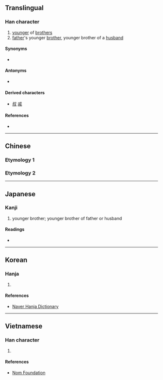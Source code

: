 {{character info/new}}
==Translingual==

===Han character===
{{Han char|rn=42|rad=小|as=03|sn=6|four=|canj=XYMF,YMF|ids=⿱上小}}

# [[younger]] of [[brother]]s
# [[father]]'s younger [[brother]], younger brother of a [[husband]]

====Synonyms====
* {{l|mul|叔}}

====Antonyms====
* {{l|mul|伯}}

====Derived characters====
* [[叔]] [[戚]]

====References====
* {{Han ref|kx=0297.050|dkj=07483|dj=0591.070|hdz=10562.100|uh=5C17|ud=23575}}

----

==Chinese==
{{Han etym}}
===Etymology 1===
{{zh-see|菽|v}}

===Etymology 2===
{{zh-see|叔|o}}

----

==Japanese==

===Kanji===
{{ja-kanji|grade=|rs=小03}}

# younger brother; younger brother of father or husband

====Readings====
* {{ja-readings|on=[[しゅく]] (shuku)|kun=[[まめ]] (mame)}}

----

==Korean==

===Hanja===
{{ko-hanja|hangeul=숙|rv=suk|mr=suk|y=swuk}}

# {{defn|lang=ko|sort=小03}}

====References====
* [http://hanja.naver.com/hanja?q=%E5%B0%97 Naver Hanja Dictionary]

----

==Vietnamese==

===Han character===
{{vi-readings|rs=小03|hanviet=[[thảm]], [[thúc]]}}

# {{defn|lang=vi|sort=小03}}

====References====
* [http://nomfoundation.org/common/nom_details.php?codepoint=5c17 Nom Foundation]